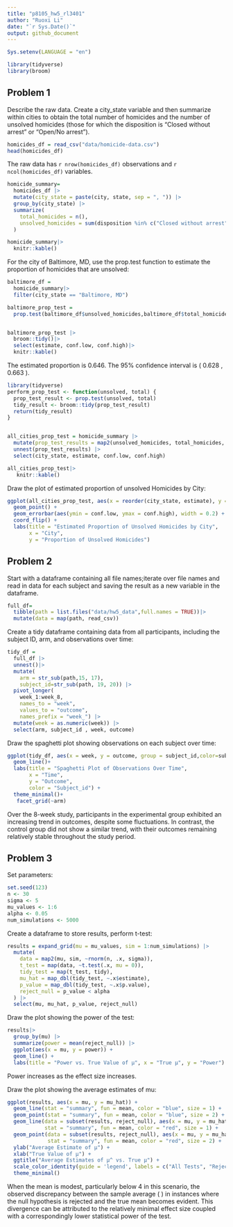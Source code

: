 ```yaml
---
title: "p8105_hw5_rl3401"
author: "Ruoxi Li"
date: "`r Sys.Date()`"
output: github_document
---
```

```r
Sys.setenv(LANGUAGE = "en")
```

```r
library(tidyverse)
library(broom)
```

## Problem 1 

Describe the raw data. Create a city_state variable and then summarize within cities to obtain the total number of homicides and the number of unsolved homicides (those for which the disposition is “Closed without arrest” or “Open/No arrest”).

```r
homicides_df = read_csv("data/homicide-data.csv") 
head(homicides_df)
```

The raw data has `r nrow(homicides_df)` observations and `r ncol(homicides_df)` variables.

```r
homicide_summary=
  homicides_df |> 
  mutate(city_state = paste(city, state, sep = ", ")) |> 
  group_by(city_state) |> 
  summarize(
    total_homicides = n(),
    unsolved_homicides = sum(disposition %in% c("Closed without arrest", "Open/No arrest"))
  )

homicide_summary|>
  knitr::kable()
```

For the city of Baltimore, MD, use the prop.test function to estimate the proportion of homicides that are unsolved:

```r
baltimore_df =
  homicide_summary|>
  filter(city_state == "Baltimore, MD")

baltimore_prop_test =
  prop.test(baltimore_df$unsolved_homicides,baltimore_df$total_homicides)


baltimore_prop_test |>
  broom::tidy()|>
  select(estimate, conf.low, conf.high)|>
  knitr::kable()
```

The estimated proportion is 0.646. The 95% confidence interval is ( 0.628 , 0.663 ).

```r
library(tidyverse)
perform_prop_test <- function(unsolved, total) {
  prop_test_result <- prop.test(unsolved, total)
  tidy_result <- broom::tidy(prop_test_result)
  return(tidy_result)
}


all_cities_prop_test = homicide_summary |>
  mutate(prop_test_results = map2(unsolved_homicides, total_homicides, ~perform_prop_test(.x, .y))) |>
  unnest(prop_test_results) |>
  select(city_state, estimate, conf.low, conf.high)

all_cities_prop_test|>
   knitr::kable()
```

Draw the plot of estimated proportion of unsolved Homicides by City:

```r
ggplot(all_cities_prop_test, aes(x = reorder(city_state, estimate), y = estimate)) +
  geom_point() +
  geom_errorbar(aes(ymin = conf.low, ymax = conf.high), width = 0.2) +
  coord_flip() +
  labs(title = "Estimated Proportion of Unsolved Homicides by City",
       x = "City",
       y = "Proportion of Unsolved Homicides")
```


## Problem 2

Start with a dataframe containing all file names;iterate over file names and read in data for each subject and saving the result as a new variable in the dataframe.

```r
full_df=
  tibble(path = list.files("data/hw5_data",full.names = TRUE))|>
  mutate(data = map(path, read_csv))
```

Create a tidy dataframe containing data from all participants, including the subject ID, arm, and observations over time:

```r
tidy_df = 
  full_df |>
  unnest()|>
  mutate(
    arm = str_sub(path,15, 17),
    subject_id=str_sub(path, 19, 20)) |>
  pivot_longer(
    week_1:week_8,
    names_to = "week",
    values_to = "outcome",
    names_prefix = "week_") |>
  mutate(week = as.numeric(week)) |>
  select(arm, subject_id , week, outcome)
```

Draw the spaghetti plot showing observations on each subject over time:

```r
ggplot(tidy_df, aes(x = week, y = outcome, group = subject_id,color=subject_id))+
  geom_line()+
  labs(title = "Spaghetti Plot of Observations Over Time",
       x = "Time",
       y = "Outcome",
       color = "Subject_id") +
  theme_minimal()+
   facet_grid(~arm) 
```

Over the 8-week study, participants in the experimental group exhibited an increasing trend in outcomes, despite some fluctuations. In contrast, the control group did not show a similar trend, with their outcomes remaining relatively stable throughout the study period.

## Problem 3

Set parameters:

```r
set.seed(123)
n <- 30
sigma <- 5
mu_values <- 1:6
alpha <- 0.05
num_simulations <- 5000
```

Create a dataframe to store results, perform t-test:

```r
results = expand_grid(mu = mu_values, sim = 1:num_simulations) |>
  mutate(
    data = map2(mu, sim, ~rnorm(n, .x, sigma)),
    t_test = map(data, ~t.test(.x, mu = 0)),
    tidy_test = map(t_test, tidy),
    mu_hat = map_dbl(tidy_test, ~.x$estimate),
    p_value = map_dbl(tidy_test, ~.x$p.value),
    reject_null = p_value < alpha
  ) |>
  select(mu, mu_hat, p_value, reject_null)
```

Draw the plot showing the power of the test:

```r
results|>
  group_by(mu) |>
  summarize(power = mean(reject_null)) |>
  ggplot(aes(x = mu, y = power)) +
  geom_line() +
  labs(title = "Power vs. True Value of μ", x = "True μ", y = "Power")
```

Power increases as the effect size increases.

Draw the plot showing the average estimates of mu:

```r
ggplot(results, aes(x = mu, y = mu_hat)) +
  geom_line(stat = "summary", fun = mean, color = "blue", size = 1) +
  geom_point(stat = "summary", fun = mean, color = "blue", size = 2) +
  geom_line(data = subset(results, reject_null), aes(x = mu, y = mu_hat), 
            stat = "summary", fun = mean, color = "red", size = 1) +
  geom_point(data = subset(results, reject_null), aes(x = mu, y = mu_hat), 
             stat = "summary", fun = mean, color = "red", size = 2) +
  ylab("Average Estimate of μ") +
  xlab("True Value of μ") +
  ggtitle("Average Estimates of μ^ vs. True μ") +
  scale_color_identity(guide = 'legend', labels = c("All Tests", "Reject Null")) +
  theme_minimal()

```

When the mean is modest, particularly below 4 in this scenario, the observed discrepancy between the sample average \( \hat{\mu} \) in instances where the null hypothesis is rejected and the true mean becomes evident. This divergence can be attributed to the relatively minimal effect size coupled with a correspondingly lower statistical power of the test.
